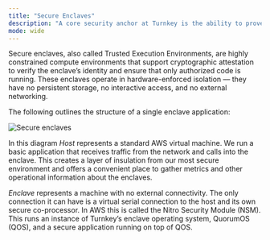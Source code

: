 ```yaml
---
title: "Secure Enclaves"
description: "A core security anchor at Turnkey is the ability to prove to ourselves and our users that all systems within secure enclaves are running exactly the software we expect at any given time. To accomplish this, all security-critical Turnkey services, which perform actions including key generation, signing, and our policy engine, are deployed in secure enclaves."
mode: wide
---
```


Secure enclaves, also called Trusted Execution Environments, are highly constrained compute environments that support cryptographic attestation to verify the enclave’s identity and ensure that only authorized code is running. These enclaves operate in hardware-enforced isolation –– they have no persistent storage, no interactive access, and no external networking.

The following outlines the structure of a single enclave application:

<Frame>
  <img src="/images/security/img/diagrams/secure_enclaves.png" alt="Secure enclaves" />
</Frame>

In this diagram *Host* represents a standard AWS virtual machine. We run a basic application that receives traffic from the network and calls into the enclave. This creates a layer of insulation from our most secure environment and offers a convenient place to gather metrics and other operational information about the enclaves.

*Enclave* represents a machine with no external connectivity. The only connection it can have is a virtual serial connection to the host and its own secure co-processor. In AWS this is called the Nitro Security Module (NSM). This runs an instance of Turnkey’s enclave operating system, QuorumOS (QOS), and a secure application running on top of QOS.

